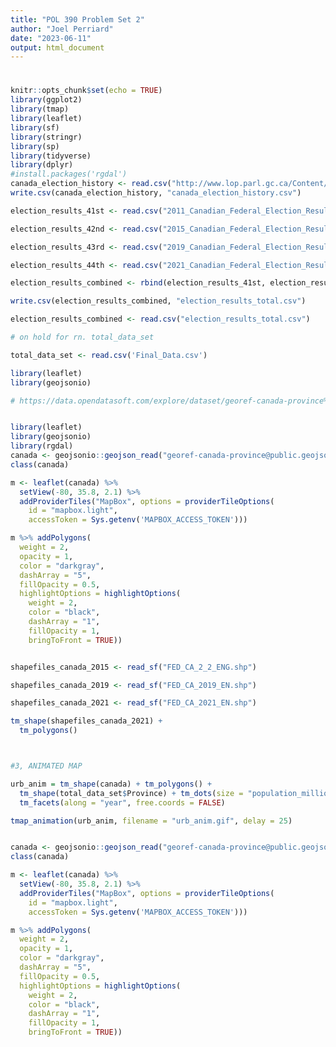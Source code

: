 ```yaml
---
title: "POL 390 Problem Set 2"
author: "Joel Perriard"
date: "2023-06-11"
output: html_document
---
```

#
```r
knitr::opts_chunk$set(echo = TRUE)
library(ggplot2)
library(tmap)
library(leaflet)
library(sf)
library(stringr)
library(sp)
library(tidyverse)
library(dplyr)
#install.packages('rgdal')
canada_election_history <- read.csv("http://www.lop.parl.gc.ca/Content/LOP/OpenData/HFER_e.csv")
write.csv(canada_election_history, "canada_election_history.csv")

election_results_41st <- read.csv("2011_Canadian_Federal_Election_Results.csv")

election_results_42nd <- read.csv("2015_Canadian_Federal_Election_Results.csv")

election_results_43rd <- read.csv("2019_Canadian_Federal_Election_Results.csv")

election_results_44th <- read.csv("2021_Canadian_Federal_Election_Results.csv")

election_results_combined <- rbind(election_results_41st, election_results_42nd, election_results_43rd, election_results_44th)

write.csv(election_results_combined, "election_results_total.csv")

election_results_combined <- read.csv("election_results_total.csv")

# on hold for rn. total_data_set 

total_data_set <- read.csv('Final_Data.csv')


```

```r
library(leaflet)
library(geojsonio)

# https://data.opendatasoft.com/explore/dataset/georef-canada-province%40public/export/?disjunctive.prov_name_en


library(leaflet)
library(geojsonio)
library(rgdal)
canada <- geojsonio::geojson_read("georef-canada-province@public.geojson", what = "sp")
class(canada)

m <- leaflet(canada) %>%
  setView(-80, 35.8, 2.1) %>%
  addProviderTiles("MapBox", options = providerTileOptions(
    id = "mapbox.light",
    accessToken = Sys.getenv('MAPBOX_ACCESS_TOKEN')))

m %>% addPolygons(
  weight = 2,
  opacity = 1,
  color = "darkgray",
  dashArray = "5",
  fillOpacity = 0.5,
  highlightOptions = highlightOptions(
    weight = 2,
    color = "black",
    dashArray = "1",
    fillOpacity = 1,
    bringToFront = TRUE))


shapefiles_canada_2015 <- read_sf("FED_CA_2_2_ENG.shp")

shapefiles_canada_2019 <- read_sf("FED_CA_2019_EN.shp")

shapefiles_canada_2021 <- read_sf("FED_CA_2021_EN.shp")

tm_shape(shapefiles_canada_2021) +
  tm_polygons()



#3, ANIMATED MAP

urb_anim = tm_shape(canada) + tm_polygons() + 
  tm_shape(total_data_set$Province) + tm_dots(size = "population_millions") +
  tm_facets(along = "year", free.coords = FALSE)

tmap_animation(urb_anim, filename = "urb_anim.gif", delay = 25)


canada <- geojsonio::geojson_read("georef-canada-province@public.geojson", what = "sp")
class(canada)

m <- leaflet(canada) %>%
  setView(-80, 35.8, 2.1) %>%
  addProviderTiles("MapBox", options = providerTileOptions(
    id = "mapbox.light",
    accessToken = Sys.getenv('MAPBOX_ACCESS_TOKEN')))

m %>% addPolygons(
  weight = 2,
  opacity = 1,
  color = "darkgray",
  dashArray = "5",
  fillOpacity = 0.5,
  highlightOptions = highlightOptions(
    weight = 2,
    color = "black",
    dashArray = "1",
    fillOpacity = 1,
    bringToFront = TRUE))






















```
